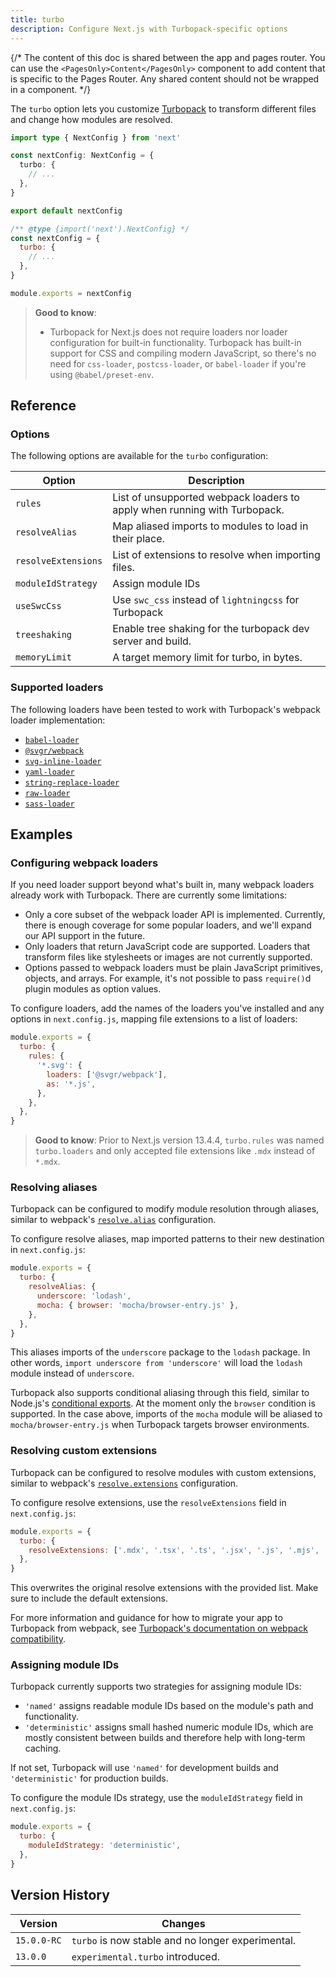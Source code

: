 ```yaml
---
title: turbo
description: Configure Next.js with Turbopack-specific options
---
```


{/* The content of this doc is shared between the app and pages router. You can use the `<PagesOnly>Content</PagesOnly>` component to add content that is specific to the Pages Router. Any shared content should not be wrapped in a component. */}

The `turbo` option lets you customize [Turbopack](/docs/architecture/turbopack) to transform different files and change how modules are resolved.

```ts filename="next.config.ts" switcher
import type { NextConfig } from 'next'

const nextConfig: NextConfig = {
  turbo: {
    // ...
  },
}

export default nextConfig
```

```js filename="next.config.js" switcher
/** @type {import('next').NextConfig} */
const nextConfig = {
  turbo: {
    // ...
  },
}

module.exports = nextConfig
```

> **Good to know**:
>
> - Turbopack for Next.js does not require loaders nor loader configuration for built-in functionality. Turbopack has built-in support for CSS and compiling modern JavaScript, so there's no need for `css-loader`, `postcss-loader`, or `babel-loader` if you're using `@babel/preset-env`.

## Reference

### Options

The following options are available for the `turbo` configuration:

| Option              | Description                                                               |
| ------------------- | ------------------------------------------------------------------------- |
| `rules`             | List of unsupported webpack loaders to apply when running with Turbopack. |
| `resolveAlias`      | Map aliased imports to modules to load in their place.                    |
| `resolveExtensions` | List of extensions to resolve when importing files.                       |
| `moduleIdStrategy`  | Assign module IDs                                                         |
| `useSwcCss`         | Use `swc_css` instead of `lightningcss` for Turbopack                     |
| `treeshaking`       | Enable tree shaking for the turbopack dev server and build.               |
| `memoryLimit`       | A target memory limit for turbo, in bytes.                                |

### Supported loaders

The following loaders have been tested to work with Turbopack's webpack loader implementation:

- [`babel-loader`](https://www.npmjs.com/package/babel-loader)
- [`@svgr/webpack`](https://www.npmjs.com/package/@svgr/webpack)
- [`svg-inline-loader`](https://www.npmjs.com/package/svg-inline-loader)
- [`yaml-loader`](https://www.npmjs.com/package/yaml-loader)
- [`string-replace-loader`](https://www.npmjs.com/package/string-replace-loader)
- [`raw-loader`](https://www.npmjs.com/package/raw-loader)
- [`sass-loader`](https://www.npmjs.com/package/sass-loader)

## Examples

### Configuring webpack loaders

If you need loader support beyond what's built in, many webpack loaders already work with Turbopack. There are currently some limitations:

- Only a core subset of the webpack loader API is implemented. Currently, there is enough coverage for some popular loaders, and we'll expand our API support in the future.
- Only loaders that return JavaScript code are supported. Loaders that transform files like stylesheets or images are not currently supported.
- Options passed to webpack loaders must be plain JavaScript primitives, objects, and arrays. For example, it's not possible to pass `require()`d plugin modules as option values.

To configure loaders, add the names of the loaders you've installed and any options in `next.config.js`, mapping file extensions to a list of loaders:

```js filename="next.config.js"
module.exports = {
  turbo: {
    rules: {
      '*.svg': {
        loaders: ['@svgr/webpack'],
        as: '*.js',
      },
    },
  },
}
```

> **Good to know**: Prior to Next.js version 13.4.4, `turbo.rules` was named `turbo.loaders` and only accepted file extensions like `.mdx` instead of `*.mdx`.

### Resolving aliases

Turbopack can be configured to modify module resolution through aliases, similar to webpack's [`resolve.alias`](https://webpack.js.org/configuration/resolve/#resolvealias) configuration.

To configure resolve aliases, map imported patterns to their new destination in `next.config.js`:

```js filename="next.config.js"
module.exports = {
  turbo: {
    resolveAlias: {
      underscore: 'lodash',
      mocha: { browser: 'mocha/browser-entry.js' },
    },
  },
}
```

This aliases imports of the `underscore` package to the `lodash` package. In other words, `import underscore from 'underscore'` will load the `lodash` module instead of `underscore`.

Turbopack also supports conditional aliasing through this field, similar to Node.js's [conditional exports](https://nodejs.org/docs/latest-v18.x/api/packages.html#conditional-exports). At the moment only the `browser` condition is supported. In the case above, imports of the `mocha` module will be aliased to `mocha/browser-entry.js` when Turbopack targets browser environments.

### Resolving custom extensions

Turbopack can be configured to resolve modules with custom extensions, similar to webpack's [`resolve.extensions`](https://webpack.js.org/configuration/resolve/#resolveextensions) configuration.

To configure resolve extensions, use the `resolveExtensions` field in `next.config.js`:

```js filename="next.config.js"
module.exports = {
  turbo: {
    resolveExtensions: ['.mdx', '.tsx', '.ts', '.jsx', '.js', '.mjs', '.json'],
  },
}
```

This overwrites the original resolve extensions with the provided list. Make sure to include the default extensions.

For more information and guidance for how to migrate your app to Turbopack from webpack, see [Turbopack's documentation on webpack compatibility](https://turbo.build/pack/docs/migrating-from-webpack).

### Assigning module IDs

Turbopack currently supports two strategies for assigning module IDs:

- `'named'` assigns readable module IDs based on the module's path and functionality.
- `'deterministic'` assigns small hashed numeric module IDs, which are mostly consistent between builds and therefore help with long-term caching.

If not set, Turbopack will use `'named'` for development builds and `'deterministic'` for production builds.

To configure the module IDs strategy, use the `moduleIdStrategy` field in `next.config.js`:

```js filename="next.config.js"
module.exports = {
  turbo: {
    moduleIdStrategy: 'deterministic',
  },
}
```

## Version History

| Version     | Changes                                           |
| ----------- | ------------------------------------------------- |
| `15.0.0-RC` | `turbo` is now stable and no longer experimental. |
| `13.0.0`    | `experimental.turbo` introduced.                  |
